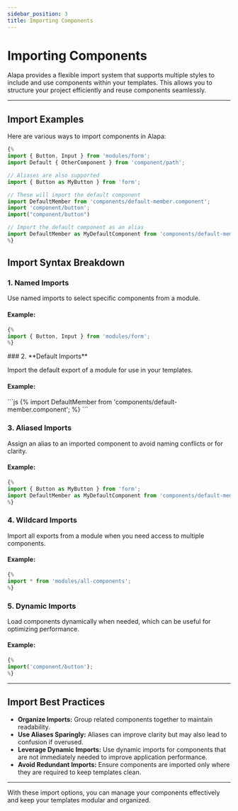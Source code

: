 ```yaml
---
sidebar_position: 3
title: Importing Components
---
```


# **Importing Components**

Alapa provides a flexible import system that supports multiple styles to include and use components within your templates. This allows you to structure your project efficiently and reuse components seamlessly.

---

## Import Examples

Here are various ways to import components in Alapa:

<CodeScreen>

```js
{%
import { Button, Input } from 'modules/form';
import Default { OtherComponent } from 'component/path';

// Aliases are also supported
import { Button as MyButton } from 'form';

// These will import the default component
import DefaultMember from 'components/default-member.component';
import 'component/button';
import("component/button")

// Import the default component as an alias
import DefaultMember as MyDefaultComponent from 'components/default-member.component';
%}
```

</CodeScreen>

## Import Syntax Breakdown

### 1. **Named Imports**

Use named imports to select specific components from a module.

#### Example:

<CodeScreen>

```ts
{%
import { Button, Input } from 'modules/form';
%}
```

</CodeScreen>
### 2. **Default Imports**

Import the default export of a module for use in your templates.

#### Example:

<CodeScreen>
```js
{%
import DefaultMember from 'components/default-member.component';
%}
```
</CodeScreen>

### 3. **Aliased Imports**

Assign an alias to an imported component to avoid naming conflicts or for clarity.

#### Example:

<CodeScreen>

```js
{%
import { Button as MyButton } from 'form';
import DefaultMember as MyDefaultComponent from 'components/default-member.component';
%}
```

</CodeScreen>

### 4. **Wildcard Imports**

Import all exports from a module when you need access to multiple components.

#### Example:

<CodeScreen>

```ts
{%
import * from 'modules/all-components';
%}
```

</CodeScreen>

### 5. **Dynamic Imports**

Load components dynamically when needed, which can be useful for optimizing performance.

#### Example:

<CodeScreen>

```js
{%
import('component/button');
%}
```

</CodeScreen>

---

## Import Best Practices

- **Organize Imports:** Group related components together to maintain readability.
- **Use Aliases Sparingly:** Aliases can improve clarity but may also lead to confusion if overused.
- **Leverage Dynamic Imports:** Use dynamic imports for components that are not immediately needed to improve application performance.
- **Avoid Redundant Imports:** Ensure components are imported only where they are required to keep templates clean.

---

With these import options, you can manage your components effectively and keep your templates modular and organized.
